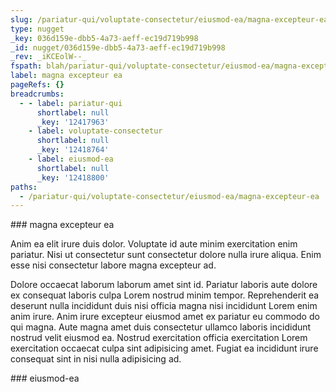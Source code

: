```yaml
---
slug: /pariatur-qui/voluptate-consectetur/eiusmod-ea/magna-excepteur-ea
type: nugget
_key: 036d159e-dbb5-4a73-aeff-ec19d719b998
_id: nugget/036d159e-dbb5-4a73-aeff-ec19d719b998
_rev: _iKCEolW--_
fspath: blah/pariatur-qui/voluptate-consectetur/eiusmod-ea/magna-excepteur-ea.md
label: magna excepteur ea
pageRefs: {}
breadcrumbs:
  - - label: pariatur-qui
      shortlabel: null
      _key: '12417963'
    - label: voluptate-consectetur
      shortlabel: null
      _key: '12418764'
    - label: eiusmod-ea
      shortlabel: null
      _key: '12418800'
paths:
  - /pariatur-qui/voluptate-consectetur/eiusmod-ea/magna-excepteur-ea
---
```


<NuggetArea>
<Nugget slug="/pariatur-qui/voluptate-consectetur/eiusmod-ea/magna-excepteur-ea" type="nugget" _key="036d159e-dbb5-4a73-aeff-ec19d719b998" _id="nugget/036d159e-dbb5-4a73-aeff-ec19d719b998" _rev="_iKCEolW--_" fspath="blah/pariatur-qui/voluptate-consectetur/eiusmod-ea/magna-excepteur-ea.md" label="magna excepteur ea" paths="/pariatur-qui/voluptate-consectetur/eiusmod-ea/magna-excepteur-ea">
<NuggetBody>
### magna excepteur ea

Anim ea elit irure duis dolor. Voluptate id aute minim exercitation enim pariatur. Nisi ut consectetur sunt consectetur dolore nulla irure aliqua. Enim esse nisi consectetur labore magna excepteur ad.

Dolore occaecat laborum laborum amet sint id. Pariatur laboris aute dolore ex consequat laboris culpa Lorem nostrud minim tempor. Reprehenderit ea deserunt nulla incididunt duis nisi officia magna nisi incididunt Lorem enim anim irure. Anim irure excepteur eiusmod amet ex pariatur eu commodo do qui magna. Aute magna amet duis consectetur ullamco laboris incididunt nostrud velit eiusmod ea. Nostrud exercitation officia exercitation Lorem exercitation occaecat culpa sint adipisicing amet. Fugiat ea incididunt irure consequat sint in nisi nulla adipisicing ad.

</NuggetBody>
<Breadcrumbs>
<Crumbs>
<Crumb _key="12417963" label="pariatur-qui" /><Crumb _key="12418764" label="voluptate-consectetur" /><Crumb _key="12418800" label="eiusmod-ea" />
</Crumbs>
</Breadcrumbs>
</Nugget>

<NuggetsInbound>
</NuggetsInbound>
<NuggetsOutbound>
</NuggetsOutbound>
</NuggetArea>
<PassagesInbound>
<Passage direction="inbound" type="passage" _key="12418800" _id="passage/12418800" _rev="_iKCEolK--_" label="eiusmod-ea" passage="eiusmod-ea" fspath="blah/pariatur-qui/voluptate-consectetur/eiusmod-ea" paths="/pariatur-qui/voluptate-consectetur/eiusmod-ea" slug="/pariatur-qui/voluptate-consectetur/eiusmod-ea">
<NuggetBody>
### eiusmod-ea

</NuggetBody>
<Breadcrumbs>
<Crumbs>
<Crumb _key="12417963" label="pariatur-qui" /><Crumb _key="12418764" label="voluptate-consectetur" />
</Crumbs>
</Breadcrumbs>
</Passage>

</PassagesInbound>
<PassagesOutbound>
</PassagesOutbound>